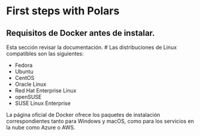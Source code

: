 # First steps with Polars
## Requisitos de Docker antes de instalar.
Esta sección revisar la documentación.
# Las distribuciones de Linux compatibles son las siguientes:

* Fedora
* Ubuntu
* CentOS
* Oracle Linux
* Red Hat Enterprise Linux
* openSUSE
* SUSE Linux Enterprise

La página oficial de Docker ofrece los paquetes de instalación correspondientes tanto para Windows y macOS, como para los servicios en la nube como Azure o AWS.